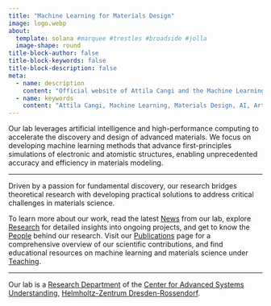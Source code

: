 ```yaml
---
title: "Machine Learning for Materials Design"
image: logo.webp
about: 
  template: solana #marquee #trestles #broadside #jolla
  image-shape: round
title-block-author: false
title-block-keywords: false
title-block-description: false
meta:
  - name: description
    content: "Official website of Attila Cangi and the Machine Learning for Materials Design (ML4MD) Lab. Research focuses on artificial intelligence, machine learning, neural networks, electronic structure, density functional theory and atomistic simulations for materials science."
  - name: keywords
    content: "Attila Cangi, Machine Learning, Materials Design, AI, Artificial Intelligence, Cangi Lab, Electronic Structure, DFT, Atomistic Simulations, Novel Materials"
---
```

Our lab leverages artificial intelligence and high-performance computing to accelerate the discovery and design of advanced materials. We focus on developing machine learning methods that advance first-principles simulations of electronic and atomistic structures, enabling unprecedented accuracy and efficiency in materials modeling.

---

Driven by a passion for fundamental discovery, our research bridges theoretical research with developing practical solutions to address critical challenges in materials science.

To learn more about our work, read the latest [News](news.qmd) from our lab, explore [Research](research/index.qmd) for detailed insights into ongoing projects, and get to know the [People](people.qmd) behind our research. Visit our [Publications](publications.qmd) page for a comprehensive overview of our scientific contributions, and find educational resources on machine learning and materials science under [Teaching](teaching.qmd).

---

Our lab is a [Research Department](https://www.casus.science/?page_id=4660){target="_blank"} of the [Center for Advanced Systems Understanding](https://www.casus.science){target="_blank"}, [Helmholtz-Zentrum Dresden-Rossendorf](https://www.hzdr.de){target="_blank"}.